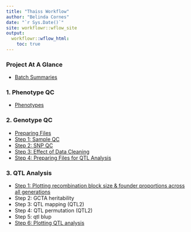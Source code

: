 ```yaml
---
title: "Thaiss Workflow"
author: "Belinda Cornes"
date: "`r Sys.Date()`"
site: workflowr::wflow_site
output:
  workflowr::wflow_html:
    toc: true
---
```


### Project At A Glance
* [Batch Summaries](summary.html)

### 1. Phenotype QC
* [Phenotypes](phenotypes.html)

### 2. Genotype QC
* [Preparing Files](2.1_preparing_files.html)
* [Step 1: Sample QC](2.2_sample_bqc.html)
* [Step 2: SNP QC](2.3_snp_qc.html)
* [Step 3: Effect of Data Cleaning](2.4_afterqc.html)
* [Step 4: Preparing Files for QTL Analysis](2.4_preparing_files_qtl2.html)

### 3. QTL Analysis
* [Step 1: Plotting recombination block size & founder proportions across all generations](3.1_recomb_size_founder_prop.html)
* Step 2: GCTA heritability
* Step 3: QTL mapping (QTL2)
* Step 4: QTL permutation (QTL2)
* Step 5: qtl blup
* [Step 6: Plotting QTL analysis](plot_qtl_mapping.html)
